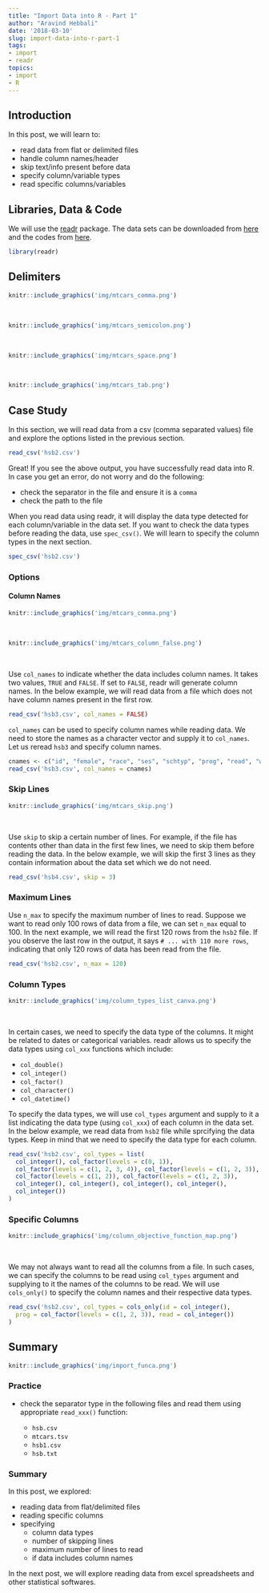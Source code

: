 ```yaml
---
title: "Import Data into R - Part 1"
author: "Aravind Hebbali"
date: '2018-03-10'
slug: import-data-into-r-part-1
tags:
- import
- readr
topics:
- import
- R
---
```


## Introduction

In this post, we will learn to:

- read data from flat or delimited files
- handle column names/header
- skip text/info present before data
- specify column/variable types
- read specific columns/variables

## Libraries, Data & Code

We will use the [readr](http://readr.tidyverse.org/index.html) package. The data sets can be downloaded from [here](https://github.com/rsquaredacademy/datasets) and the codes from [here](https://gist.github.com/aravindhebbali/ade2338fd725438f57345e6bd0bccfac).

```r
library(readr)
```

## Delimiters

```r
knitr::include_graphics('img/mtcars_comma.png')
```

<br>

```r
knitr::include_graphics('img/mtcars_semicolon.png')
```

<br>

```r
knitr::include_graphics('img/mtcars_space.png')
```

<br>

```r
knitr::include_graphics('img/mtcars_tab.png')
```

## Case Study

In this section, we will read data from a csv (comma separated values) file and explore the options listed in the previous section.   

```r
read_csv('hsb2.csv')
```

Great! If you see the above output, you have successfully read data into R. In case you get an error, do not worry and do the following:

- check the separator in the file and ensure it is a `comma`
- check the path to the file

When you read data using readr, it will display the data type detected for each column/variable in the data set. If you want to check the data types before reading the data, use `spec_csv()`. We will learn to specify the column types in the next section.

```r
spec_csv('hsb2.csv')
```

### Options

#### Column Names

```r
knitr::include_graphics('img/mtcars_comma.png')
```

<br>

```r
knitr::include_graphics('img/mtcars_column_false.png')
```

<br>

Use `col_names` to indicate whether the data includes column names. It takes two values, `TRUE` and `FALSE`. If set to `FALSE`, readr will generate column names. In the below example, we will read data from a file which does not have column names present in the first row.

```r
read_csv('hsb3.csv', col_names = FALSE)
```

`col_names` can be used to specify column names while reading data. We need to store the names as a character vector and supply it to `col_names`. Let us reread `hsb3` and specify column names.

```r
cnames <- c("id", "female", "race", "ses", "schtyp", "prog", "read", "write", "math", "science", "socst")
read_csv('hsb3.csv', col_names = cnames)
```


### Skip Lines

```r
knitr::include_graphics('img/mtcars_skip.png')
```

<br>

Use `skip` to skip a certain number of lines. For example, if the file has contents other than data in the first few lines, we need to skip them before reading the data. In the below example, we will skip the first 3 lines as they contain information about the data set which we do not need.

```r
read_csv('hsb4.csv', skip = 3)
```

### Maximum Lines 

Use `n_max` to specify the maximum number of lines to read. Suppose we want to read only 100 rows of data from a file, we can set `n_max` equal to 100. In the next example, we will read the first 120 rows from the `hsb2` file. If you observe the last row in the output, it says `# ... with 110 more rows`, indicating that only 120 rows of data has been read from the file.

```r
read_csv('hsb2.csv', n_max = 120)
```

### Column Types

```r
knitr::include_graphics('img/column_types_list_canva.png')
```

<br>

In certain cases, we need to specify the data type of the columns. It might be related to dates or categorical variables. readr allows us to specify the data types using `col_xxx` functions which include:

- `col_double()`
- `col_integer()`
- `col_factor()`
- `col_character()`
- `col_datetime()`


To specify the data types, we will use `col_types` argument and supply to it a list indicating the data type (using `col_xxx`) of each column in the data set. In the below example, we read data from `hsb2` file while sprcifying the data types. Keep in mind that we need to specify the data type for each column. 

```r
read_csv('hsb2.csv', col_types = list(
  col_integer(), col_factor(levels = c(0, 1)), 
  col_factor(levels = c(1, 2, 3, 4)), col_factor(levels = c(1, 2, 3)), 
  col_factor(levels = c(1, 2)), col_factor(levels = c(1, 2, 3)),
  col_integer(), col_integer(), col_integer(), col_integer(),
  col_integer())            
)
```

### Specific Columns

```r
knitr::include_graphics('img/column_objective_function_map.png')
```

<br>

We may not always want to read all the columns from a file. In such cases, we can specify the columns to be read using `col_types` argument and supplying to it the names of the columns to be read. We will use `cols_only()` to specify the column names and their respective data types.

```r
read_csv('hsb2.csv', col_types = cols_only(id = col_integer(),
  prog = col_factor(levels = c(1, 2, 3)), read = col_integer())
)
```

## Summary

```r
knitr::include_graphics('img/import_funca.png')
```

### Practice 

- check the separator type in the following files and read them using appropriate `read_xxx()` function:

    - `hsb.csv`
    - `mtcars.tsv`
    - `hsb1.csv`
    - `hsb.txt`

### Summary

In this post, we explored:

- reading data from flat/delimited files
- reading specific columns
- specifying 
    - column data types
    - number of skipping lines
    - maximum number of lines to read
    - if data includes column names
    
In the next post, we will explore reading data from excel spreadsheets
and other statistical softwares.    
                                                                                
